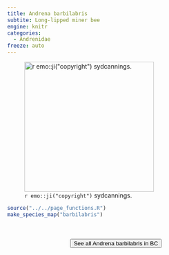 ```yaml
---
title: Andrena barbilabris
subtite: Long-lipped miner bee
engine: knitr
categories:
  - Andrenidae
freeze: auto
---
```

![`r emo::ji("copyright")` sydcannings.](https://inaturalist-open-data.s3.amazonaws.com/photos/134754453/large.jpeg){height=300}





```r
source("../../page_functions.R")
make_species_map("barbilabris")
```
<br><br>
<center>


<a href="https://inaturalist.ca/observations?place_id=7085&subview=map&taxon_id=199007"><button type="button" class="btn btn-secondary">See all Andrena barbilabris in BC <i class="fa-solid fa-arrow-up-right-from-square"></i> </button></a>
</center>
